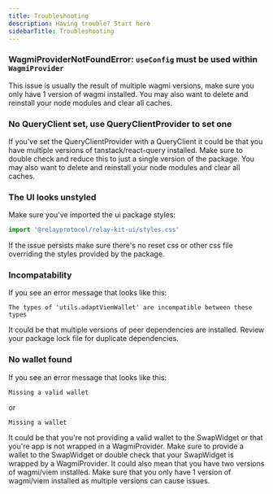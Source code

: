 ```yaml
---
title: Troubleshooting
description: Having trouble? Start here
sidebarTitle: Troubleshooting
---
```


### WagmiProviderNotFoundError: `useConfig` must be used within `WagmiProvider`
This issue is usually the result of multiple wagmi versions, make sure you only have 1 version of wagmi installed. You may also want to delete and reinstall your node modules and clear all caches.
### No QueryClient set, use QueryClientProvider to set one
If you've set the QueryClientProvider with a QueryClient it could be that you have multiple versions of tanstack/react-query installed. Make sure to double check and reduce this to just a single version of the package. You may also want to delete and reinstall your node modules and clear all caches.
### The UI looks unstyled
Make sure you've imported the ui package styles:
```typescript
import '@relayprotocol/relay-kit-ui/styles.css'
```
If the issue persists make sure there's no reset css or other css file overriding the styles provided by the package.
### Incompatability
If you see an error message that looks like this:
```
The types of 'utils.adaptViemWallet' are incompatible between these types
```
It could be that multiple versions of peer dependencies are installed. Review your package lock file for duplicate dependencies.
### No wallet found
If you see an error message that looks like this:
```
Missing a valid wallet
```
or
```
Missing a wallet
```
It could be that you're not providing a valid wallet to the SwapWidget or that you're app is not wrapped in a WagmiProvider. Make sure to provide a wallet to the SwapWidget or double check that your SwapWidget is wrapped by a WagmiProvider. It could also mean that you have two versions of wagmi/viem installed. Make sure that you only have 1 version of wagmi/viem installed as multiple versions can cause issues.

